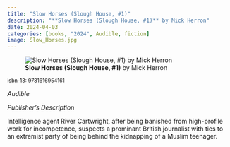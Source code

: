 ```yaml
---
title: "Slow Horses (Slough House, #1)"
description: "**Slow Horses (Slough House, #1)** by Mick Herron"
date: 2024-04-03
categories: [books, "2024", Audible, fiction]
image: Slow_Horses.jpg
---
```

![**Slow Horses (Slough House, #1)** by Mick Herron](Slow_Horses.jpg){fig-align="left"}

<sup>isbn-13: 9781616954161</sup>

*Audible*

*Publisher's Description*

Intelligence agent River Cartwright, after being banished from high-profile
work for incompetence, suspects a prominant British journalist with ties to
an extremist party of being behind the kidnapping of a Muslim teenager.